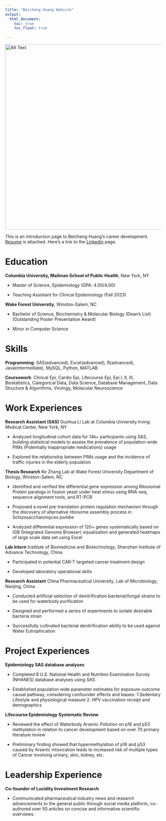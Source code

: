 ```yaml
---
title: "Beicheng Huang Website"
output: 
  html_document:
    toc: true
    toc_float: true
    
---
```


<img src="./resume photo.jpg" alt="Alt Text" width="546" height="598">

This is an introduction page to Beicheng Huang's career development. [Resume](resume.html) is attached.
Here's a link to the [Linkedin](https://www.linkedin.com/in/beicheng-huang-118480225/) page.

# Education
**Columbia University, Mailman School of Public Health**, New York, NY

- Master of Science, Epidemiology (GPA: 4.00/4.00) 

- Teaching Assistant for Clinical Epidemiology (Fall 2023) 


**Wake Forest University**, Winston-Salem, NC

- Bachelor of Science, Biochemistry & Molecular Biology (Dean’s List) (Outstanding Poster Presentation Award)

- Minor in Computer Science 


# Skills
**Programming**:  SAS(advanced), Excel(advanced), R(advanced), Java(intermediate), MySQL, Python, MATLAB

**Coursework**:	Clinical Epi, Cardio Epi, Lifecourse Epi, Epi I, II, III, Biostatistics, Categorical Data, Data Science, Database Management, Data Structure & Algorithms, Virology, Molecular Neuroscience     


# Work Experiences

**Research Assistant (SAS)**
Guohua Li Lab at Columbia University Irving Medical Center, New York, NY

- 	Analyzed longitudinal cohort data for 14k+ participants using SAS, building statistical models to assess the prevalence of population-wide PIMs (Potentially inappropriate medications) usage

- 	Explored the relationship between PIMs usage and the incidence of traffic injuries in the elderly population

**Thesis Research**
Ke Zhang Lab at Wake Forest University Department of Biology, Winston-Salem, NC

- 	Identified and verified the differential gene expression among Ribosomal Protein paralogs in fission yeast under heat stress using RNA-seq, sequence alignment tools, and RT-PCR

- 	Proposed a novel pre-translation protein regulation mechanism through the discovery of alternative ribosome assembly process in Schizosaccharomyces pombe

- 	Analyzed differential expression of 120+ genes systematically based on IGB (Integrated Genome Browser) visualization and generated heatmaps of large scale data set using Excel 

**Lab Intern**
Institute of Biomedicine and Biotechnology, Shenzhen Institute of Advance Technology, China

- 	Participated in potential CAR-T targeted cancer treatment design

- 	Developed laboratory operational skills

**Research Assistant**
China Pharmaceutical University, Lab of Microbiology, Nanjing, China

- 	Conducted artificial selection of denitrification bacterial/fungal strains to be used for waterbody purification

- 	Designed and performed a series of experiments to isolate desirable bacteria strain

- 	Successfully cultivated bacterial denitrification ability to be used against Water Eutrophication


# Project Experiences

**Epidemiology SAS database analyses** 

- 	Completed 8 U.S. National Health and Nutrition Examination Survey (NHANES) database analyses using SAS

- 	Established population wide parameter estimates for exposure-outcome causal pathway, considering confounder effects and biases: 
1.Sedentary Lifestyle and physiological measure 2. HPV vaccination receipt and demographics

**Lifecourse Epidemiology Systematic Review**

- 	Reviewed the effect of Waterbody Arsenic Pollution on p16 and p53 methylation in relation to cancer development based on over 70 primary literature review 

- 	Preliminary finding showed that hypermethylation of p16 and p53 caused by Arsenic intoxication leads to increased risk of multiple types of Cancer involving urinary, skin, kidney, etc.


# Leadership Experience

**Co-founder of Lucidity Investment Research**

- 	Communicated pharmaceutical industry news and research advancements to the general public through social media platform, co-authored over 50 articles on concise and informative scientific overviews.